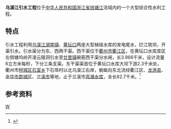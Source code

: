 '''乌溪江引水工程'''位于[[中华人民共和国|中华人民共和国]][[浙江省|浙江省]][[钱塘江|钱塘江]]流域内的一个大型综合性水利工程。

== 特点 ==
引水工程利用[[乌溪江|乌溪江]][[湖南镇水库|湖南镇]]、[[黄坛口水库|黄坛口]]两座大型梯级水库的发电尾水，拦江筑坝，开渠引水。引水渠分为东、西两干渠。西干渠位于[[衢州市|衢州市]][[衢江区|衢江区]]，在黄坛口水库库区左侧塘坞岭开凌云隧洞引水至[[廿里镇|廿里镇]]碗窑西干渠分水闸，长3.966千米，设计流量6立方米每秒，下分三条支渠。东干渠渠首位于黄坛口水库大坝下游2.3千米处，衢州市[[柯城区|柯城区]][[石室乡|石室乡]]下石埠村以北乌溪江右岸，蜿蜒向东北流经衢江区、[[龙游县|龙游县]]、[[金华市|金华市]][[婺城区|婺城区]]、[[兰溪市|兰溪市]]等地，止于兰溪市[[高潮水库|高潮水库]]，全长82.7千米。<ref name="中国河湖大典">{{cite book zh |author=《[[中国河湖大典|中国河湖大典]]》编纂委员会 |title=《中国河湖大典·东南诸河、台湾卷》 |format=M |edition=1 |location=北京 |publisher=中国水利水电出版社 |date=2014年12月 |pages=10页 |id= ISBN 978-7-5170-2765-2}}</ref>

==参考资料==
{{reflist}}

[[Category:衢州水利|W]]